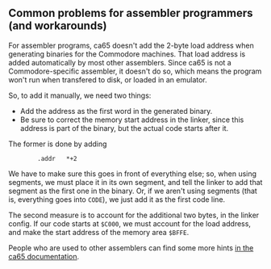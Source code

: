 == Common problems for assembler programmers (and workarounds) ==

For assembler programs, ca65 doesn't add the 2-byte load address when generating binaries for the Commodore machines. That load address is added automatically by most other assemblers. Since ca65 is not a Commodore-specific assembler, it doesn't do so, which means the program won't run when transfered to disk, or loaded in an emulator.

So, to add it manually, we need two things: 

* Add the address as the first word in the generated binary.
* Be sure to correct the memory start address in the linker, since this address is part of the binary, but the actual code starts after it.

The former is done by adding

<pre>
        .addr   *+2
</pre>

We have to make sure this goes in front of everything else; so, when using segments, we must place it in its own segment, and tell the linker to add that segment as the first one in the binary. Or, if we aren't using segments (that is, everything goes into <tt>CODE</tt>), we just add it as the first code line.

The second measure is to account for the additional two bytes, in the linker config. If our code starts at <tt>$C000</tt>, we must account for the load address, and make the start address of the memory area <tt>$BFFE</tt>.

People who are used to other assemblers can find some more hints [http://cc65.github.io/cc65/doc/ca65.html#ss17.1 in the ca65 documentation].
